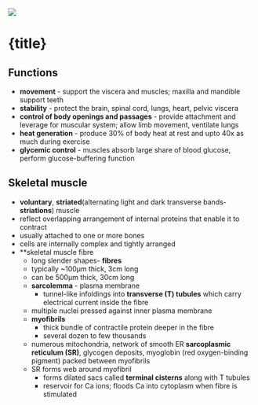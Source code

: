 

<Head>
    <meta name="description" content="functions, types, classification, gross and microscopic anatomy of bones; types and functions of joints" />
    <title>{title}</title>
</Head>

<Breadcrumb title={title} />

<Image src={profileImage} className="rounded-lg" />

<div>

# {title}

## Functions

- **movement** - support the viscera and muscles; maxilla and mandible support teeth
- **stability** - protect the brain, spinal cord, lungs, heart, pelvic viscera
- **control of body openings and passages** - provide attachment and leverage for muscular system; allow limb movement, ventilate lungs
- **heat generation** - produce 30% of body heat at rest and upto 40x as much during exercise
- **glycemic control** - muscles absorb large share of blood glucose, perform glucose-buffering function

## Skeletal muscle

- **voluntary**, **striated**(alternating light and dark transverse bands- **striations**) muscle
- reflect overlapping arrangement of internal proteins that enable it to contract
- usually attached to one or more bones
- cells are internally complex and tightly arranged
- **skeletal muscle fibre
    - long slender shapes- **fibres**
    - typically ~100µm thick, 3cm long
    - can be 500µm thick, 30cm long
    - **sarcolemma** - plasma membrane
        - tunnel-like infoldings into **transverse (T) tubules** which carry electrical current inside the fibre
    - multiple nuclei pressed against inner plasma membrane
    - **myofibrils**
        - thick bundle of contractile protein deeper in the fibre
        - several dozen to few thousands
    - numerous mitochondria, network of smooth ER **sarcoplasmic reticulum (SR)**, glycogen deposits, myoglobin (red oxygen-binding pigment) packed between myofibrils
    - SR forms web around myofibril
        - forms dilated sacs called **terminal cisterns** along with T tubules
        - reservoir for Ca ions; floods Ca into cytoplasm when fibre is stimulated

</div>
